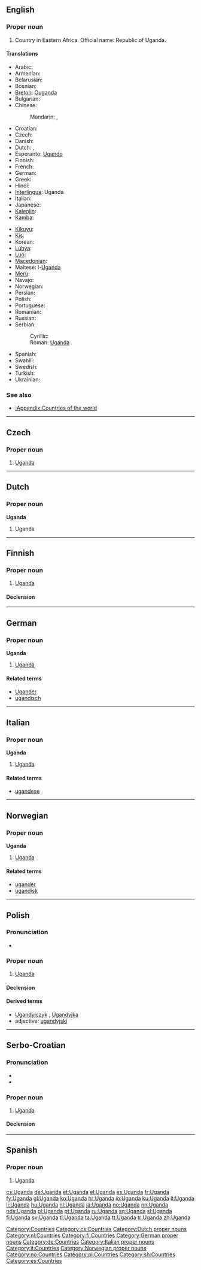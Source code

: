 ==English==
{{wikipedia}}

===Proper noun===
{{en-proper noun}}

# Country in Eastern Africa. Official name: Republic of Uganda.

====Translations====
{{trans-top|Republic of Uganda}}
* Arabic: {{t|ar|أوغندا|f|tr='ughanda}}
* Armenian: {{t-|hy|Ուգանդա|tr=Uganda}}
* Belarusian: {{t-|be|Уганда|f|tr=Uhánda|xs=Belarusian}}
* Bosnian: {{t-|bs|Uganda|f}}
* [[Breton]]: [[Ouganda]]
* Bulgarian: {{t-|bg|Уганда|f|tr=Ugánda}}
* Chinese:
*: Mandarin: {{t-|cmn|烏干達|sc=Hani}}, {{t-|cmn|乌干达|tr=Wūgāndá|sc=Hani}}
* Croatian: {{t+|hr|Uganda|f}}
* Czech: {{t+|cs|Uganda|f}}
* Danish: {{t-|da|Uganda}}
* Dutch: {{t+|nl|Uganda}}, {{t+|nl|Oeganda}}
* Esperanto: [[Ugando]]
* Finnish: {{t+|fi|Uganda}}
* French: {{t+|fr|Ouganda}}
* German: {{t+|de|Uganda}}
* Greek: {{t|el|Ουγκάντα|f|tr=Ougánda}}
* Hindi: {{t|hi|युगांडा|tr=yugāṇḍā|xs=Hindi}}
* [[Interlingua]]: Uganda
* Italian: {{t-|it|Uganda}}
* Japanese: {{t+|ja|ウガンダ|tr=Uganda}}
* [[Kalenjin]]: {{tø|kln|Uganda}}
* [[Kamba]]: {{tø|kam|Uganda}}
{{trans-mid}}
* [[Kikuyu]]: {{tø|ki|Uganda}}
* [[Kis]]: {{tø|kis|Uganda}}
* Korean: {{t+|ko|우간다|tr=Uganda|sc=Hang}}
* [[Luhya]]: {{tø|luy|Uganda}}
* [[Luo]]: {{tø|luo|Uganda}}
* [[Macedonian]]: {{t+|mk|Уганда|f|tr=Ugánda}}
* Maltese: l-[[Uganda]]
* [[Meru]]: {{tø|mer|Uganda}}
* Navajo: {{tø|nv|Yogénda}}
* Norwegian: {{t+|no|Uganda}}
* Persian: {{t-|fa|اوگاندا|tr=Ugândâ|xs=Persian}}
* Polish: {{t+|pl|Uganda}}
* Portuguese: {{t+|pt|Uganda}}
* Romanian: {{t-|ro|Uganda|f}}
* Russian: {{t+|ru|Уганда|f|tr=Ugánda}}
* Serbian:
*: Cyrillic: {{t-|sr|Уганда|f|sc=Cyrl}}
*: Roman: [[Uganda#Serbian|Uganda]] {{f}}
* Spanish: {{t+|es|Uganda}}
* Swahili: {{t-|sw|Uganda|xs=Swahili}}
* Swedish: {{t+|sv|Uganda}}
* Turkish: {{t|tr|Uganda}}
* Ukrainian: {{t+|uk|Уганда|f|tr=Uhánda|xs=Ukrainian}}
{{trans-bottom}}

===See also===
* [[:Appendix:Countries of the world]]

[[Category:Countries]]

----

==Czech==

===Proper noun===
{{cs-proper noun|g=f}}

# [[#English|Uganda]]

[[Category:cs:Countries]]

----

==Dutch==

===Proper noun===
'''Uganda''' {{f}}

# Uganda

[[Category:Dutch proper nouns]]
[[Category:nl:Countries]]

----

==Finnish==
{{wikipedia|lang=fi}}

===Proper noun===
{{infl|fi|proper noun}}

# [[#English|Uganda]]

====Declension====
{{fi-decl-kala|Ugand|nopl=1}}

[[Category:fi:Countries]]

----

==German==

===Proper noun===
'''Uganda'''

# [[#English|Uganda]]

====Related terms====
* [[Ugander]]
* [[ugandisch]]

[[Category:German proper nouns]]
[[Category:de:Countries]]

----

==Italian==
{{wikipedia|lang=it}}

===Proper noun===
'''Uganda'''  {{f}}

# [[#English|Uganda]]

====Related terms====
* [[ugandese]]

[[Category:Italian proper nouns]]
[[Category:it:Countries]]

----

==Norwegian==

===Proper noun===
'''Uganda'''

# [[#English|Uganda]]

====Related terms====
* [[ugander]]
* [[ugandisk]]

[[Category:Norwegian proper nouns]]
[[Category:no:Countries]]

----

==Polish==

===Pronunciation===
* {{IPA|/uˈɡan̪d̪a/|lang=pl}}

===Proper noun===
{{infl|pl|proper noun|g=f}}

# [[#English|Uganda]]

====Declension====
{{pl-decl-noun-sing
|Uganda
|Ugandy
|Ugandzie
|Ugandę
|Ugandą
|Ugandzie
|Ugando
}}

====Derived terms====
* [[Ugandyjczyk]] {{m}}, [[Ugandyjka]] {{f}}
* adjective: [[ugandyjski]]

[[Category:pl:Countries]]

----

==Serbo-Croatian==

===Pronunciation===
* {{IPA|/ǔɡaːnda/|lang=sh}}
* {{hyphenation|U|gan|da}}

===Proper noun===
{{sh-proper-noun|g=f|head=Ùgānda|r|Уганда|У̀га̄нда}}

# [[#English|Uganda]]

====Declension====
{{sh-decl-noun-unc
|Uganda
|Ugande
|Ugandi
|Ugandu
|Ugando
|Ugandi
|Ugandom
}}

[[Category:sh:Countries]]

----

==Spanish==
{{wikipedia|lang=es}}

===Proper noun===
{{es-proper noun}}

# [[#English|Uganda]]

[[Category:es:Countries]]

[[cs:Uganda]]
[[de:Uganda]]
[[et:Uganda]]
[[el:Uganda]]
[[es:Uganda]]
[[fr:Uganda]]
[[fy:Uganda]]
[[gl:Uganda]]
[[ko:Uganda]]
[[hr:Uganda]]
[[io:Uganda]]
[[ku:Uganda]]
[[lt:Uganda]]
[[li:Uganda]]
[[hu:Uganda]]
[[nl:Uganda]]
[[ja:Uganda]]
[[no:Uganda]]
[[nn:Uganda]]
[[nds:Uganda]]
[[pl:Uganda]]
[[pt:Uganda]]
[[ru:Uganda]]
[[sq:Uganda]]
[[sl:Uganda]]
[[fi:Uganda]]
[[sv:Uganda]]
[[tl:Uganda]]
[[ta:Uganda]]
[[tt:Uganda]]
[[tr:Uganda]]
[[zh:Uganda]]